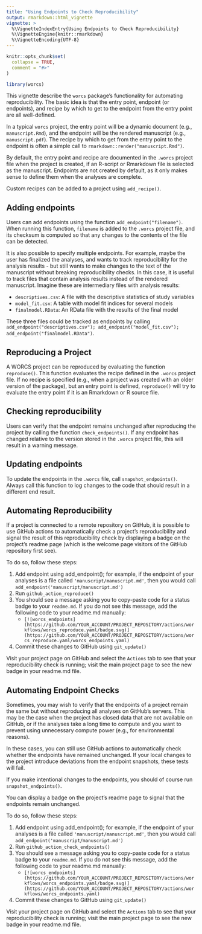 ```yaml
---
title: "Using Endpoints to Check Reproducibility"
output: rmarkdown::html_vignette
vignette: >
  %\VignetteIndexEntry{Using Endpoints to Check Reproducibility}
  %\VignetteEngine{knitr::rmarkdown}
  %\VignetteEncoding{UTF-8}
---
```


```r
knitr::opts_chunk$set(
  collapse = TRUE,
  comment = "#>"
)
```

```r
library(worcs)
```

This vignette describe the `worcs` package's functionality for automating reproducibility.
The basic idea is that the entry point, endpoint (or endpoints), and recipe by which to get to the endpoint from the entry point are all well-defined.

In a typical `worcs` project, the entry point will be a dynamic document (e.g., `manuscript.Rmd`), and the endpoint will be the rendered manuscript (e.g., `manuscript.pdf`). The recipe by which to get from the entry point to the endpoint is often a simple call to `rmarkdown::render("manuscript.Rmd")`.

By default, the entry point and recipe are documented in the `.worcs` project file when the project is created, if an R-script or Rmarkdown file is selected as the manuscript.
Endpoints are not created by default, as it only makes sense to define them when the analyses are complete.

Custom recipes can be added to a project using `add_recipe()`.

## Adding endpoints

Users can add endpoints using the function `add_endpoint("filename")`. When running this function, `filename` is added to the `.worcs` project file, and its checksum is computed so that any changes to the contents of the file can be detected.

It is also possible to specify multiple endpoints. For example, maybe the user has finalized the analyses, and wants to track reproducibility for the analysis results - but still wants to make changes to the text of the manuscript without breaking reproducibility checks.
In this case, it is useful to track files that contain analysis results instead of the rendered manuscript. Imagine these are intermediary files with analysis results:

* `descriptives.csv`: A file with the descriptive statistics of study variables
* `model_fit.csv`: A table with model fit indices for several models
* `finalmodel.RData`: An RData file with the results of the final model

These three files could be tracked as endpoints by calling `add_endpoint("descriptives.csv"); add_endpoint("model_fit.csv"); add_endpoint("finalmodel.RData")`.

## Reproducing a Project

A WORCS project can be reproduced by evaluating the function `reproduce()`.
This function evaluates the recipe defined in the `.worcs` project file.
If no recipe is specified (e.g., when a project was created with an older version of the package), but an entry point is defined, `reproduce()` will try to evaluate the entry point if it is an Rmarkdown or R source file.

## Checking reproducibility

Users can verify that the endpoint remains unchanged after reproducing the project by calling the function `check_endpoints()`. If any endpoint has changed relative to the version stored in the `.worcs` project file, this will result in a warning message.

## Updating endpoints

To update the endpoints in the `.worcs` file, call `snapshot_endpoints()`. Always call this function to log changes to the code that should result in a different end result.

## Automating Reproducibility

If a project is connected to a remote repository on GitHub, it is possible to use GitHub actions to automatically check a project's reproducibility and signal the result of this reproducibility check by displaying a badge on the project's readme page (which is the welcome page visitors of the GitHub repository first see).

To do so, follow these steps:

1. Add endpoint using add_endpoint(); for example, if the endpoint of your analyses is a file called `'manuscript/manuscript.md'`, then you would call `add_endpoint('manuscript/manuscript.md')`
1. Run `github_action_reproduce()`
1. You should see a message asking you to copy-paste code for a status badge to your `readme.md`. If you do not see this message, add the following code to your readme.md manually:
    + `[![worcs_endpoints](https://github.com/YOUR_ACCOUNT/PROJECT_REPOSITORY/actions/workflows/worcs_reproduce.yaml/badge.svg)](https://github.com/YOUR_ACCOUNT/PROJECT_REPOSITORY/actions/worcs_reproduce.yaml/worcs_endpoints.yaml)`
1. Commit these changes to GitHub using `git_update()`

Visit your project page on GitHub and select the `Actions` tab to see that your reproducibility check is running; visit the main project page to see the new badge in your readme.md file.

## Automating Endpoint Checks

Sometimes, you may wish to verify that the endpoints of a project remain the same but without reproducing all analyses on GitHub's servers. This may be the case when the project has closed data that are not available on GitHub, or if the analyses take a long time to compute and you want to prevent using unnecessary compute power (e.g., for environmental reasons).

In these cases, you can still use GitHub actions to automatically check whether the endpoints have remained unchanged. If your local changes to the project introduce deviations from the endpoint snapshots, these tests will fail.

If you make intentional changes to the endpoints, you should of course run `snapshot_endpoints()`.

You can display a badge on the project's readme page to signal that the endpoints remain unchanged.

To do so, follow these steps:

1. Add endpoint using add_endpoint(); for example, if the endpoint of your analyses is a file called `'manuscript/manuscript.md'`, then you would call `add_endpoint('manuscript/manuscript.md')`
1. Run `github_action_check_endpoints()`
1. You should see a message asking you to copy-paste code for a status badge to your `readme.md`. If you do not see this message, add the following code to your readme.md manually:
    + `[![worcs_endpoints](https://github.com/YOUR_ACCOUNT/PROJECT_REPOSITORY/actions/workflows/worcs_endpoints.yaml/badge.svg)](https://github.com/YOUR_ACCOUNT/PROJECT_REPOSITORY/actions/workflows/worcs_endpoints.yaml)`
1. Commit these changes to GitHub using `git_update()`

Visit your project page on GitHub and select the `Actions` tab to see that your reproducibility check is running; visit the main project page to see the new badge in your readme.md file.
